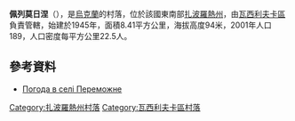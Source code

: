 {{coord|47|25|55|N|35|31|43|E|scale:100000|display=title}}

'''佩列莫日涅'''（{{lang-uk|Переможне}}），是[[烏克蘭|烏克蘭]]的村落，位於該國東南部[[扎波羅熱州|扎波羅熱州]]，由[[瓦西利夫卡區|瓦西利夫卡區]]負責管轄，始建於1945年，面積8.41平方公里，海拔高度94米，2001年人口189，人口密度每平方公里22.5人。

==參考資料==
* [http://weather.in.ua/ua/zaporozhskaja/19908 Погода в селі Переможне] {{Wayback|url=http://weather.in.ua/ua/zaporozhskaja/19908 |date=20111220042341 }}

[[Category:扎波羅熱州村落|Category:扎波羅熱州村落]]
[[Category:瓦西利夫卡區村落|Category:瓦西利夫卡區村落]]


{{Zaporizhia-geo-stub}}